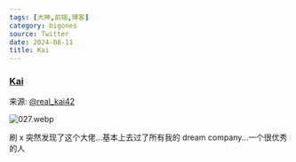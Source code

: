 ```yaml
---
tags: [大神,前端,博客]
category: bigones
source: Twitter
date: 2024-08-11
title: Kai
---
```


### [Kai](https://kaiyi.cool/)

来源: [@real_kai42](https://x.com/real_kai42/status/1821594579222843433)

![027.webp](https://img.mengpeng.tech/i/2024/11/24/6742f9c277043.webp)

刷 x 突然发现了这个大佬...基本上去过了所有我的 dream company...一个很优秀的人